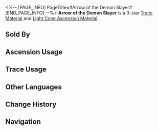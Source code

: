 <%-- [PAGE_INFO]
PageTitle=#Arrow of the Demon Slayer#
[END_PAGE_INFO] --%>
{{Item Infobox
|id          = 110122
|image       = Item Arrow of the Demon Slayer.png{{subst:void|<!--$UPLOAD:<<SpriteOutput/ItemFigures/110122.png>-<Item Arrow of the Demon Slayer.png>-<Item Icons>>-->}}
|type        = Trace Material
|type2       = Light Cone Ascension Material
|invCategory = Upgrade Materials
|rarity      = 3
|effect      = 
|description = An arrowhead forged with Stellaris Essence by the craftsmen of Xianzhou. Used to level up Traces moderately for {{Color|h|Hunt}} characters.
|source1     = [[Calyx (Crimson): Bud of The Hunt (undefined)]]
|source2     = [[Omni-Synthesizer]] &mdash; Material Synthesis
|source3     = [[Embers Exchange]]
|source4     = [[Omni-Synthesizer]] &mdash; Material Exchange
}}
{{Description|An arrow narrower than a finger's width. It can be loaded into an electromagnetic crossbow or a thermal seeking bow as ammunition. Its power is enough to penetrate the tough shells of abominations with just one strike.<br /><br />''"The celestial banished arrives from afar, great distances journeyed 'twixt oceans of stars. Like rain falls a cloudburst of arrows below, in a helmet reflected the bright lunar glow."''}}
'''Arrow of the Demon Slayer''' is a 3-star [[Trace Material]] and [[Light Cone Ascension Material]].

==Sold By==
{{Shop Availability}}

==Ascension Usage==
{{Ascension Usage}}

==Trace Usage==
{{Trace Usage}}

==Other Languages==
{{Other Languages
|en   = Arrow of the Demon Slayer
|zhs  = 屠魔之矢
|zht  = 屠魔之矢
|ja   = 屠魔の矢
|ko   = 악마 사냥용 화살
|es   = Flecha del matademonios
|fr   = Flèche du tueur de démons
|ru   = Стрела убийцы демонов
|th   = Arrow of the Demon Slayer
|vi   = Mũi Tên Diệt Quỷ
|de   = Pfeil des Dämonentöters
|id   = Arrow of the Demon Slayer
|pt   = Flecha de Caça-Demônio
}}

==Change History==
{{Change History|1.0}}

==Navigation==
{{Upgrade Material Navbox}}